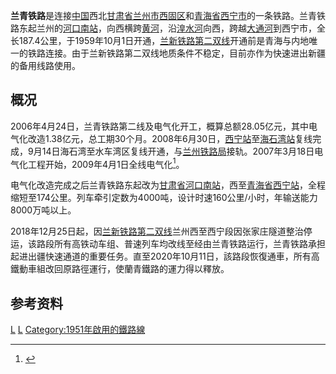 {{Infobox rail system-route
|box_width=320px
|rail_name= 兰青铁路
|other_name=
|name_bgcolor=
|banner_color=blue
|sec_banner_color=
|third_banner_color=
|logo_filename=
|image_width= 250px
|logo_bgcolor=
|logo_note=
|image=
|imagesize=
|caption=
|system_map=
|mapimage_width=
|map_bgcolor=
|locale= {{PRC}}[[青海省|青海省]]、[[甘肃省|甘肃省]]
|service_type= 货运铁路，客运铁路
|network=
|start=
|begin_operation=
|end_operation=
|operation_note=
|system_length= 174公里
|length_in_operation=
|total_length=
|line_title= 线路
|lines= 2（[[双线铁路|复线铁路]]）
|stations= 23个
|route_title=
|main_route=
|secondary_route=
|branch_route=
|standard= [[国铁I级|国铁I级]]
|main_stations= [[西宁站|西宁]]、[[兰州站|兰州]]
|ridership=
|fleet_size=
|max_speed= 160km/h
|track_gauge= {{standard gauge}}
|min_radius= 
|max_grade= 
|distance_between_mainlines= 
|block_signal= 
|electrification=[[架空電纜_(鐵路)|接触网供电]]：50Hz 25,000V
|depot=
|operator=
|franchise=
|hq=
|key_person=
|website=
|collapsed=
|route_map={{兰青铁路RDT}}
}}

'''兰青铁路'''是连接[[中国|中国]]西北[[甘肃省|甘肃省]][[兰州市|兰州市]][[西固区|西固区]]和[[青海省|青海省]][[西宁市|西宁市]]的一条铁路。兰青铁路东起兰州的[[河口南站|河口南站]]，向西横跨[[黄河|黄河]]，沿[[湟水河|湟水河]]向西，跨越[[大通河|大通河]]到西宁市，全长187.4公里，于1959年10月1日开通，[[兰新铁路第二双线|兰新铁路第二双线]]开通前是青海与内地唯一的铁路连接。由于兰新铁路第二双线地质条件不稳定，目前亦作为快速进出新疆的备用线路使用。

==概况==
2006年4月24日，兰青铁路第二线及电气化开工，概算总额28.05亿元，其中电气化改造1.38亿元，总工期30个月。2008年6月30日，[[西宁站|西宁站]]至[[海石湾站|海石湾站]]复线完成，9月14日海石湾至水车湾区复线开通，与[[中国铁路兰州局集团|兰州铁路局]]接轨。2007年3月18日电气化工程开始，2009年4月1日全线电气化<ref>{{cite web|url=http://www.qh.xinhuanet.com/2009-04/02/content_16137497.htm|title=青藏高原首条电气化铁路4月1日正式开通运营}}{{dead link|date=2017年11月|bot=InternetArchiveBot|fix-attempted=yes}}</ref>。

电气化改造完成之后兰青铁路东起改为[[甘肃省|甘肃省]][[河口南站|河口南站]]，西至[[青海省|青海省]][[西宁站|西宁站]]，全程缩短至174公里。列车牵引定数为4000吨，设计时速160公里/小时，年输送能力8000万吨以上。

2018年12月25日起，因[[兰新铁路第二双线|兰新铁路第二双线]]兰州西至西宁段因张家庄隧道整治停运，该路段所有高铁动车组、普速列车均改线至经由兰青铁路运行，兰青铁路承担起进出疆快速通道的重要任务。直至2020年10月11日，該路段恢復通車，所有高鐵動車組改回原路徑運行，使蘭青鐵路的運力得以釋放。

== 参考资料 ==
{{reflist}}

{{兰青铁路|nocat}}
{{中国铁路|nocat}}

[[Category:甘肃省铁路线|L]]
[[Category:青海省铁路线|L]]
[[Category:1951年啟用的鐵路線|Category:1951年啟用的鐵路線]]